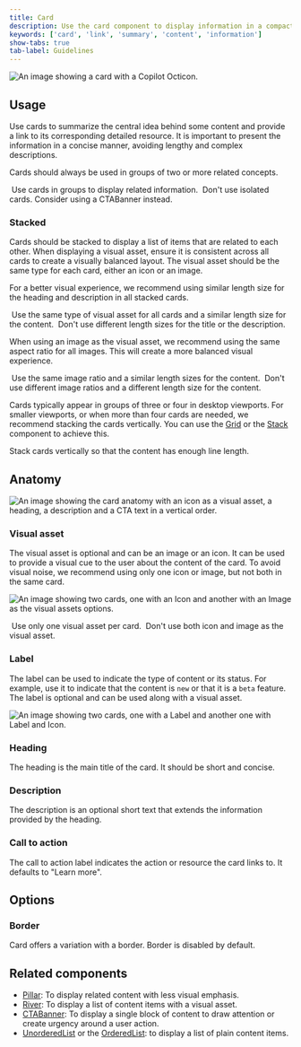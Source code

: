 ```yaml
---
title: Card
description: Use the card component to display information in a compact way and link to other internal pages.
keywords: ['card', 'link', 'summary', 'content', 'information']
show-tabs: true
tab-label: Guidelines
---
```


![An image showing a card with a Copilot Octicon.](https://github.com/primer/brand/assets/6951037/5bb4e3dd-8f53-44c5-a5ed-987c732eaf8f)

## Usage

Use cards to summarize the central idea behind some content and provide a link to its corresponding detailed resource. It is important to present the information in a concise manner, avoiding lengthy and complex descriptions.

Cards should always be used in groups of two or more related concepts.

<DoDontContainer>
  <Do>
    <img src="https://github.com/primer/brand/assets/6951037/139deb0e-0143-4051-a8c8-49b854b58727" alt="" />
    <Caption>Use cards in groups to display related information.</Caption>
  </Do>
  <Dont>
    <img src="https://github.com/primer/brand/assets/6951037/1f009b98-01b8-4cb3-af30-83ccac31c8c9" alt="" />
    <Caption>Don't use isolated cards. Consider using a CTABanner instead.</Caption>
  </Dont>
</DoDontContainer>

### Stacked

Cards should be stacked to display a list of items that are related to each other. When displaying a visual asset, ensure it is consistent across all cards to create a visually balanced layout. The visual asset should be the same type for each card, either an icon or an image.

For a better visual experience, we recommend using similar length size for the heading and description in all stacked cards.

<DoDontContainer>
  <Do>
    <img src="https://github.com/primer/brand/assets/6951037/28b8dbfa-9ed5-40ba-b1a3-d501ac3be4b8" alt="" />
    <Caption>Use the same type of visual asset for all cards and a similar length size for the content.</Caption>
  </Do>
  <Dont>
    <img src="https://github.com/primer/brand/assets/6951037/6d494165-312e-4e84-94df-199d1d82fd50" alt="" />
    <Caption>Don't use different length sizes for the title or the description.</Caption>
  </Dont>
</DoDontContainer>

When using an image as the visual asset, we recommend using the same aspect ratio for all images. This will create a more balanced visual experience.

<DoDontContainer>
  <Do>
    <img src="https://github.com/primer/brand/assets/6951037/1a6decfc-a840-440b-8ec7-bf25b7716711" alt="" />
    <Caption>Use the same image ratio and a similar length sizes for the content.</Caption>
  </Do>
  <Dont>
    <img src="https://github.com/primer/brand/assets/6951037/cffafadf-2e9d-47f0-a6db-6f89fb48fabe" alt="" />
    <Caption>Don't use different image ratios and a different length size for the content.</Caption>
  </Dont>
</DoDontContainer>

Cards typically appear in groups of three or four in desktop viewports. For smaller viewports, or when more than four cards are needed, we recommend stacking the cards vertically. You can use the [Grid](/components/Grid) or the [Stack](/components/Stack) component to achieve this.

<div>
  <vide width="100%" src="https://github.com/primer/brand/assets/6951037/a9ceec00-59c9-4471-a274-f516790f43c9" />
  <Caption>Stack cards vertically so that the content has enough line length.</Caption>
</div>

## Anatomy

![An image showing the card anatomy with an icon as a visual asset, a heading, a description and a CTA text in a vertical order.](https://github.com/primer/brand/assets/6951037/2ae395d0-227d-4794-8e0b-f709a431e636)

### Visual asset

The visual asset is optional and can be an image or an icon. It can be used to provide a visual cue to the user about the content of the card. To avoid visual noise, we recommend using only one icon or image, but not both in the same card.

![An image showing two cards, one with an Icon and another with an Image as the visual assets options.](https://github.com/primer/brand/assets/6951037/21623e82-2ea5-499a-a78f-82b09915af16)

<DoDontContainer>
  <Do>
    <img src="https://github.com/primer/brand/assets/6951037/e5494fd3-76b1-45fd-8aa7-4acfe834b159" alt="" />
    <Caption>Use only one visual asset per card.</Caption>
  </Do>
  <Dont>
    <img src="https://github.com/primer/brand/assets/6951037/bc29b10b-ee0b-421d-8bc4-0a95fad3791b" alt="" />
    <Caption>Don't use both icon and image as the visual asset.</Caption>
  </Dont>
</DoDontContainer>

### Label

The label can be used to indicate the type of content or its status. For example, use it to indicate that the content is `new` or that it is a `beta` feature. The label is optional and can be used along with a visual asset.

![An image showing two cards, one with a Label and another one with Label and Icon.](https://github.com/primer/brand/assets/6951037/3e16bb51-9e19-4a98-a9c2-e289d4bf540c)

### Heading

The heading is the main title of the card. It should be short and concise.

### Description

The description is an optional short text that extends the information provided by the heading.

### Call to action

The call to action label indicates the action or resource the card links to. It defaults to "Learn more".

## Options

### Border

Card offers a variation with a border. Border is disabled by default.

## Related components

- [Pillar](/components/Pillar): To display related content with less visual emphasis.
- [River](/components/River): To display a list of content items with a visual asset.
- [CTABanner](/components/CTABanner): To display a single block of content to draw attention or create urgency around a user action.
- [UnorderedList](/components/UnorderedList) or the [OrderedList](/components/OrderedList): to display a list of plain content items.
